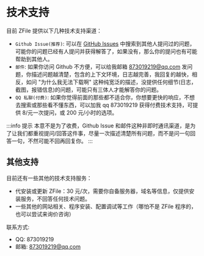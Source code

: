# 技术支持

目前 ZFile 提供以下几种技术支持渠道：

- `Github Issue(推荐)`: 可以在 [GitHub Issues](https://github.com/zfile-dev/zfile/issues) 中搜索到其他人提问过的问题，可能你的问题已经有人提问并获得解答了，如果没有，那么你的提问也有可能帮助到其他人。
- `邮件`: 如果你访问 Github 不方便，可以给我邮箱 873019219@qq.com 发问题，你描述问题越清楚，包含的上下文环境，日志越完善，我回复的越快，相反，如问 "为什么我无法下载啊" 这种纯宽泛的描述，没提供任何细节(日志，截图，报错信息)的问题，可能只有三体人才能解答你的问题。
- `QQ 私聊(付费)`: 如果你觉得前面的那些都不适合你，你想要更快的响应，不想去搜索或那些看不懂东西，可以加我 qq 873019219 获得付费技术支持，可提供 8/元一次提问，或 200 元/小时的选项。

:::info 提示
本意不是为了收费，Github Issue 和邮件这种非即时通讯渠道，是为了让我们都重视提问/回答这件事，尽量一次描述清楚所有问题，而不是问一句回答一句，不然可能不回再回复你。
:::


## 其他支持

目前还有一些其他的技术支持服务：

- 代安装或更新 ZFile：30 元/次，需要你自备服务器，域名等信息，仅提供安装服务，不回答任何技术问题。
- 一些其他的网站相关、程序安装、配置调试等工作（哪怕不是 ZFile 程序的，也可以尝试来询价咨询）

联系方式:
- QQ: 873019219
- 邮箱: 873019219@qq.com